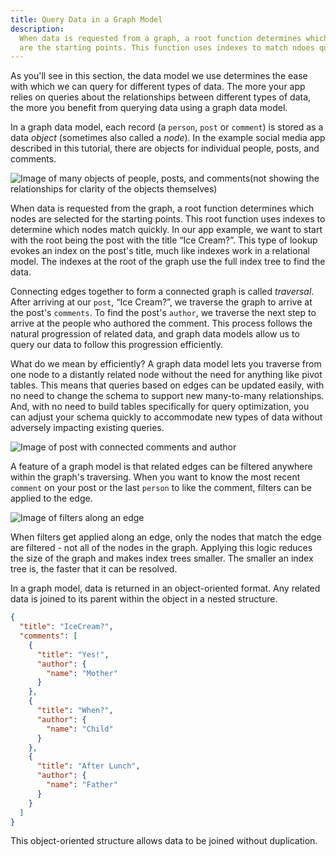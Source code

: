 ```yaml
---
title: Query Data in a Graph Model
description:
  When data is requested from a graph, a root function determines which nodes
  are the starting points. This function uses indexes to match ndoes quickly.
---
```



<DgraphWIP />

As you'll see in this section, the data model we use determines the ease with
which we can query for different types of data. The more your app relies on
queries about the relationships between different types of data, the more you
benefit from querying data using a graph data model.

In a graph data model, each record (a `person`, `post` or `comment`) is stored
as a data _object_ (sometimes also called a _node_). In the example social media
app described in this tutorial, there are objects for individual people, posts,
and comments.

![Image of many objects of people, posts, and comments(not showing the relationships for clarity of the objects themselves)](/images/dgraph/guides/data-model-101/evolution-18.png)

When data is requested from the graph, a root function determines which nodes
are selected for the starting points. This root function uses indexes to
determine which nodes match quickly. In our app example, we want to start with
the root being the post with the title “Ice Cream?”. This type of lookup evokes
an index on the post's title, much like indexes work in a relational model. The
indexes at the root of the graph use the full index tree to find the data.

Connecting edges together to form a connected graph is called _traversal_. After
arriving at our `post`, “Ice Cream?”, we traverse the graph to arrive at the
post's `comments`. To find the post's `author`, we traverse the next step to
arrive at the people who authored the comment. This process follows the natural
progression of related data, and graph data models allow us to query our data to
follow this progression efficiently.

What do we mean by efficiently? A graph data model lets you traverse from one
node to a distantly related node without the need for anything like pivot
tables. This means that queries based on edges can be updated easily, with no
need to change the schema to support new many-to-many relationships. And, with
no need to build tables specifically for query optimization, you can adjust your
schema quickly to accommodate new types of data without adversely impacting
existing queries.

![Image of post with connected comments and author](/images/dgraph/guides/data-model-101/evolution-19.png)

A feature of a graph model is that related edges can be filtered anywhere within
the graph's traversing. When you want to know the most recent `comment` on your
post or the last `person` to like the comment, filters can be applied to the
edge.

![Image of filters along an edge](/images/dgraph/guides/data-model-101/evolution-21.png)

When filters get applied along an edge, only the nodes that match the edge are
filtered - not all of the nodes in the graph. Applying this logic reduces the
size of the graph and makes index trees smaller. The smaller an index tree is,
the faster that it can be resolved.

In a graph model, data is returned in an object-oriented format. Any related
data is joined to its parent within the object in a nested structure.

```json
{
  "title": "IceCream?",
  "comments": [
    {
      "title": "Yes!",
      "author": {
        "name": "Mother"
      }
    },
    {
      "title": "When?",
      "author": {
        "name": "Child"
      }
    },
    {
      "title": "After Lunch",
      "author": {
        "name": "Father"
      }
    }
  ]
}
```

This object-oriented structure allows data to be joined without duplication.
